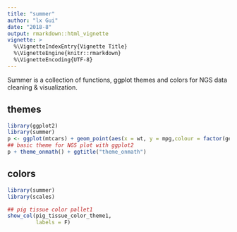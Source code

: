 ```yaml
---
title: "summer"
author: "lx Gui"
date: "2018-8"
output: rmarkdown::html_vignette
vignette: >
  %\VignetteIndexEntry{Vignette Title}
  %\VignetteEngine{knitr::rmarkdown}
  %\VignetteEncoding{UTF-8}
---
```


Summer is a collection of functions, ggplot themes and colors for NGS data cleaning & visualization.

## themes

```r
library(ggplot2)
library(summer)
p <- ggplot(mtcars) + geom_point(aes(x = wt, y = mpg,colour = factor(gear)))
## basic theme for NGS plot with ggplot2
p + theme_onmath() + ggtitle("theme_onmath")
```

## colors

```r
library(summer)
library(scales)

## pig tissue color pallet1
show_col(pig_tissue_color_theme1,
         labels = F)

```
